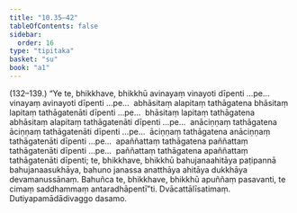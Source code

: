 ```yaml
---
title: "10.35–42"
tableOfContents: false
sidebar:
  order: 16
type: "tipitaka"
basket: "su"
book: "a1"
---
```



<DynamicBreadcrumb />

<Paragraph type="center" book="a1">
(132–139.)
</Paragraph>

<Paragraph number="240" book="a1">
“Ye te, bhikkhave, bhikkhū avinayaṃ vinayoti dīpenti …pe…  vinayaṃ avinayoti dīpenti …pe…  abhāsitaṃ alapitaṃ tathāgatena bhāsitaṃ lapitaṃ tathāgatenāti dīpenti …pe…  bhāsitaṃ lapitaṃ tathāgatena abhāsitaṃ alapitaṃ tathāgatenāti dīpenti …pe…  anāciṇṇaṃ tathāgatena āciṇṇaṃ tathāgatenāti dīpenti …pe…  āciṇṇaṃ tathāgatena anāciṇṇaṃ tathāgatenāti dīpenti …pe…  apaññattaṃ tathāgatena paññattaṃ tathāgatenāti dīpenti …pe…  paññattaṃ tathāgatena apaññattaṃ tathāgatenāti dīpenti; te, bhikkhave, bhikkhū bahujanaahitāya paṭipannā bahujanaasukhāya, bahuno janassa anatthāya ahitāya dukkhāya devamanussānaṃ. Bahuñca te, bhikkhave, bhikkhū apuññaṃ pasavanti, te cimaṃ saddhammaṃ antaradhāpentī”ti.

</Paragraph>

<Paragraph number="241" type="center" book="a1">
Dvācattālīsatimaṃ.



</Paragraph>

<Paragraph number="242" type="center" book="a1">
Dutiyapamādādivaggo dasamo.
</Paragraph>